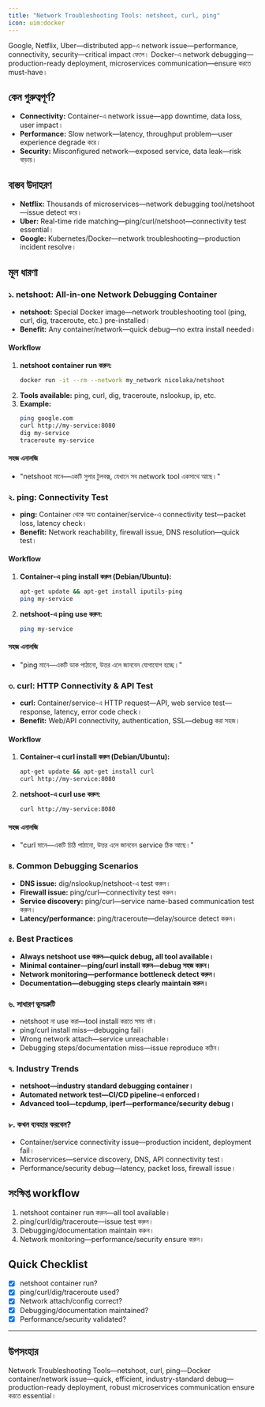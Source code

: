 ```yaml
---
title: "Network Troubleshooting Tools: netshoot, curl, ping"
icon: uim:docker
---
```


Google, Netflix, Uber—distributed app-এ network issue—performance, connectivity, security—critical impact ফেলে। Docker-এ network debugging—production-ready deployment, microservices communication—ensure করতে must-have।

## কেন গুরুত্বপূর্ণ?

- **Connectivity:** Container-এ network issue—app downtime, data loss, user impact।
- **Performance:** Slow network—latency, throughput problem—user experience degrade করে।
- **Security:** Misconfigured network—exposed service, data leak—risk বাড়ায়।

## বাস্তব উদাহরণ

- **Netflix:** Thousands of microservices—network debugging tool/netshoot—issue detect করে।
- **Uber:** Real-time ride matching—ping/curl/netshoot—connectivity test essential।
- **Google:** Kubernetes/Docker—network troubleshooting—production incident resolve।

## মূল ধারণা

### ১. netshoot: All-in-one Network Debugging Container

- **netshoot:** Special Docker image—network troubleshooting tool (ping, curl, dig, traceroute, etc.) pre-installed।
- **Benefit:** Any container/network—quick debug—no extra install needed।

#### Workflow

1. **netshoot container run করুন:**
   ```bash
   docker run -it --rm --network my_network nicolaka/netshoot
   ```
2. **Tools available:** ping, curl, dig, traceroute, nslookup, ip, etc.
3. **Example:**
   ```bash
   ping google.com
   curl http://my-service:8080
   dig my-service
   traceroute my-service
   ```

#### সহজ এনালজি

- "netshoot মানে—একটি সুপার টুলবক্স, যেখানে সব network tool একসাথে আছে।"

### ২. ping: Connectivity Test

- **ping:** Container থেকে অন্য container/service-এ connectivity test—packet loss, latency check।
- **Benefit:** Network reachability, firewall issue, DNS resolution—quick test।

#### Workflow

1. **Container-এ ping install করুন (Debian/Ubuntu):**
   ```bash
   apt-get update && apt-get install iputils-ping
   ping my-service
   ```
2. **netshoot-এ ping use করুন:**
   ```bash
   ping my-service
   ```

#### সহজ এনালজি

- "ping মানে—একটি ডাক পাঠানো, উত্তর এলে জানবেন যোগাযোগ হচ্ছে।"

### ৩. curl: HTTP Connectivity & API Test

- **curl:** Container/service-এ HTTP request—API, web service test—response, latency, error code check।
- **Benefit:** Web/API connectivity, authentication, SSL—debug করা সহজ।

#### Workflow

1. **Container-এ curl install করুন (Debian/Ubuntu):**
   ```bash
   apt-get update && apt-get install curl
   curl http://my-service:8080
   ```
2. **netshoot-এ curl use করুন:**
   ```bash
   curl http://my-service:8080
   ```

#### সহজ এনালজি

- "curl মানে—একটি চিঠি পাঠানো, উত্তর এলে জানবেন service ঠিক আছে।"

### ৪. Common Debugging Scenarios

- **DNS issue:** dig/nslookup/netshoot-এ test করুন।
- **Firewall issue:** ping/curl—connectivity test করুন।
- **Service discovery:** ping/curl—service name-based communication test করুন।
- **Latency/performance:** ping/traceroute—delay/source detect করুন।

### ৫. Best Practices

- **Always netshoot use করুন—quick debug, all tool available।**
- **Minimal container—ping/curl install করুন—debug সহজ করুন।**
- **Network monitoring—performance bottleneck detect করুন।**
- **Documentation—debugging steps clearly maintain করুন।**

### ৬. সাধারণ ভুলত্রুটি

- netshoot না use করা—tool install করতে সময় নষ্ট।
- ping/curl install miss—debugging fail।
- Wrong network attach—service unreachable।
- Debugging steps/documentation miss—issue reproduce কঠিন।

### ৭. Industry Trends

- **netshoot—industry standard debugging container।**
- **Automated network test—CI/CD pipeline-এ enforced।**
- **Advanced tool—tcpdump, iperf—performance/security debug।**

### ৮. কখন ব্যবহার করবেন?

- Container/service connectivity issue—production incident, deployment fail।
- Microservices—service discovery, DNS, API connectivity test।
- Performance/security debug—latency, packet loss, firewall issue।

## সংক্ষিপ্ত workflow

1. netshoot container run করুন—all tool available।
2. ping/curl/dig/traceroute—issue test করুন।
3. Debugging/documentation maintain করুন।
4. Network monitoring—performance/security ensure করুন।

## Quick Checklist

- [x] netshoot container run?
- [x] ping/curl/dig/traceroute used?
- [x] Network attach/config correct?
- [x] Debugging/documentation maintained?
- [x] Performance/security validated?

---

## উপসংহার

Network Troubleshooting Tools—netshoot, curl, ping—Docker container/network issue—quick, efficient, industry-standard debug—production-ready deployment, robust microservices communication ensure করতে essential।

